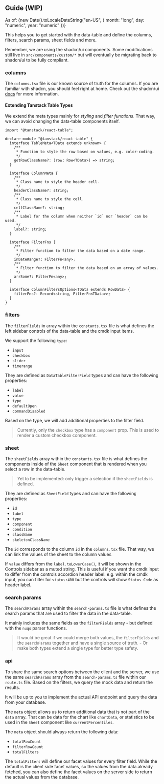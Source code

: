 ## Guide (WIP)

<span className="text-muted-foreground font-medium">As of: {new Date().toLocaleDateString("en-US", { month: "long", day: "numeric", year: "numeric" })}</span>

This helps you to get started with the data-table and define the columns, filters, search params, sheet fields and more.

Remember, we are using the shadcn/ui components. Some modifications still live in `src/components/custom/*` but will eventually be migrating back to shadcn/ui to be fully compliant.

### columns

The `columns.tsx` file is our known source of truth for the columns. If you are familiar with shadcn, you should feel right at home. Check out the shadcn/ui [docs](https://ui.shadcn.com/docs/components/data-table) for more information.

#### Extending Tanstack Table Types

We extend the meta types mainly for _styling_ and _filter functions_. That way, we can avoid changing the data-table components itself.

```tsx
import "@tanstack/react-table";

declare module "@tanstack/react-table" {
  interface TableMeta<TData extends unknown> {
    /**
     * Function to style the row based on values, e.g. color-coding.
     */
    getRowClassName?: (row: Row<TData>) => string;
  }

  interface ColumnMeta {
    /**
     * Class name to style the header cell.
     */
    headerClassName?: string;
    /**
     * Class name to style the cell.
     */
    cellClassName?: string;
    /**
     * Label for the column when neither `id` nor `header` can be used.
     */
    label?: string;
  }

  interface FilterFns {
    /**
     * Filter function to filter the data based on a date range.
     */
    inDateRange?: FilterFn<any>;
    /**
     * Filter function to filter the data based on an array of values.
     */
    arrSome?: FilterFn<any>;
  }

  interface ColumnFiltersOptions<TData extends RowData> {
    filterFns?: Record<string, FilterFn<TData>>;
  }
}
```

### filters

The `filterFields` in array within the `constants.tsx` file is what defines the left sidebar controls of the data-table and the cmdk input items.

We support the following `type`:

- `input`
- `checkbox`
- `slider`
- `timerange`

They are defined as `DataTableFilterField` types and can have the following properties:

- `label`
- `value`
- `type`
- `defaultOpen`
- `commandDisabled`

Based on the type, we will add additional properties to the filter field.

> Currently, only the `checkbox` type has a `component` prop. This is used to render a custom checkbox component.

### sheet

The `sheetFields` array within the `constants.tsx` file is what defines the components inside of the `Sheet` component that is rendered when you select a row in the data-table.

> Yet to be implemented: only trigger a selection if the `sheetFields` is defined.

They are defined as `SheetField` types and can have the following properties:

- `id`
- `label`
- `type`
- `component`
- `condition`
- `className`
- `skeletonClassName`

The `id` corresponds to the column `id` in the `columns.tsx` file. That way, we can link the values of the sheet to the column values.

If `value` differs from the `label.toLowerCase()`, it will be shown in the Controls sidebar as a muted string. This is useful if you want the cmdk input to differ from the controls accordion header label: e.g. within the cmdk input, you can filter for `status:400` but the controls will show `Status Code` as header label.

### search params

The `searchParams` array within the `search-params.ts` file is what defines the search params that are used to filter the data in the data-table.

It mainly includes the same fields as the `filterFields` array - but defined with the `nuqs` parser functions.

> It would be great if we could merge both values, the `filterFields` and the `searchParams` together and have a single source of truth. - Or make both types extend a single type for better type safety.


### api

To share the same search options between the client and the server, we use the same `searchParams` array from the `search-params.ts` file within our `route.ts` file. Based on the filters, we query the mock data and return the results.

It will be up to you to implement the actual API endpoint and query the data from your database.

The `meta` object allows us to return additional data that is not part of the `data` array. That can be data for the chart like `chartData`, or statistics to be used in the `Sheet` component like `currentPercentiles`.

The `meta` object should always return the following data:

- `totalRowCount`
- `filterRowCount`
- `totalFilters`

The `totalFilters` will define our facet values for every filter field. While the default is the client side facet values, so the values from the data already fetched, you can also define the facet values on the server side to return the actual values from the database.